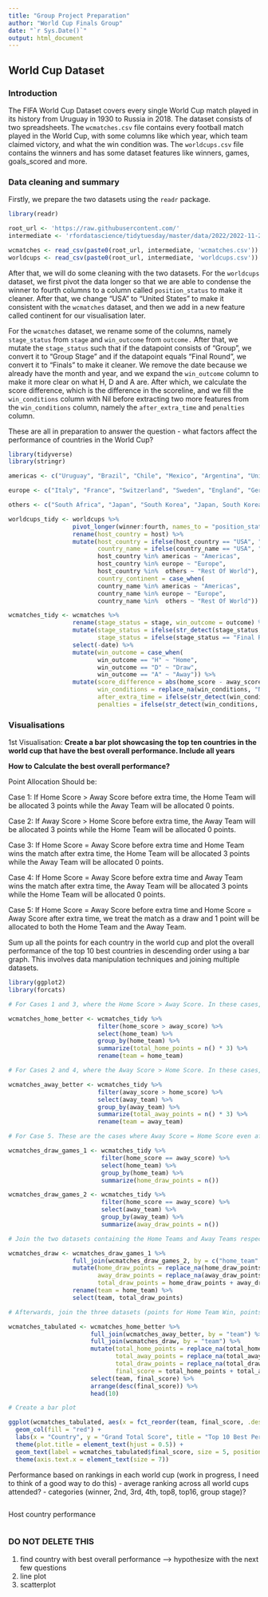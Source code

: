 ```yaml
---
title: "Group Project Preparation"
author: "World Cup Finals Group"
date: "`r Sys.Date()`"
output: html_document
---
```


## World Cup Dataset 

### Introduction

The FIFA World Cup Dataset covers every single World Cup match played in its history from Uruguay in 1930 to Russia in 2018. The dataset consists of two spreadsheets. The `wcmatches.csv` file contains every football match played in the World Cup, with some columns like which year, which team claimed victory, and what the win condition was. The `worldcups.csv` file contains the winners and has some dataset features like winners, games, goals_scored and more.

### Data cleaning and summary

Firstly, we prepare the two datasets using the `readr` package.

```r
library(readr)

root_url <- 'https://raw.githubusercontent.com/'
intermediate <- 'rfordatascience/tidytuesday/master/data/2022/2022-11-29/'

wcmatches <- read_csv(paste0(root_url, intermediate, 'wcmatches.csv'))
worldcups <- read_csv(paste0(root_url, intermediate, 'worldcups.csv'))
```

After that, we will do some cleaning with the two datasets. 
For the `worldcups` dataset, we first pivot the data longer so that we are able to condense the winner to fourth columns to a column called `position_status` to make it cleaner. After that, we change "USA" to "United States" to make it consistent with the `wcmatches` dataset, and then we add in a new feature called continent for our visualisation later.

For the `wcmatches` dataset, we rename some of the columns, namely `stage_status` from `stage` and `win_outcome` from `outcome.` After that, we mutate the `stage_status` such that if the datapoint consists of "Group", we convert it to "Group Stage" and if the datapoint equals "Final Round", we convert it to "Finals" to make it cleaner. We remove the date because we already have the month and year, and we expand the `win_outcome` column to make it more clear on what H, D and A are. After which, we calculate the score difference, which is the difference in the scoreline, and we fill the `win_conditions` column with Nil before extracting two more features from the `win_conditions` column, namely the `after_extra_time` and `penalties` column.

These are all in preparation to answer the question - what factors affect the performance of countries in the World Cup?

```r
library(tidyverse)
library(stringr)

americas <- c("Uruguay", "Brazil", "Chile", "Mexico", "Argentina", "United States")

europe <- c("Italy", "France", "Switzerland", "Sweden", "England", "Germany", "Spain", "West Germany", "Netherlands", "Austria", "Belgium", "Croatia", "Czechoslovakia", "Hungary", "Poland", "Portugal", "Yugoslavia", "Bulgaria", "Soviet Union", "Turkey", "Russia")

others <- c("South Africa", "Japan", "South Korea", "Japan, South Korea")

worldcups_tidy <- worldcups %>%
                  pivot_longer(winner:fourth, names_to = "position_status", values_to = "country_name") %>%
                  rename(host_country = host) %>%
                  mutate(host_country = ifelse(host_country == "USA", "United States", host_country), 
                         country_name = ifelse(country_name == "USA", "United States", country_name)) %>% mutate(host_continent = case_when(
                         host_country %in% americas ~ "Americas", 
                         host_country %in% europe ~ "Europe",
                         host_country %in%  others ~ "Rest Of World"), 
                         country_continent = case_when(
                         country_name %in% americas ~ "Americas", 
                         country_name %in% europe ~ "Europe",
                         country_name %in%  others ~ "Rest Of World")) 

wcmatches_tidy <- wcmatches %>%
                  rename(stage_status = stage, win_outcome = outcome) %>%
                  mutate(stage_status = ifelse(str_detect(stage_status, "Group"), "Group Stage", stage_status), 
                         stage_status = ifelse(stage_status == "Final Round", "Finals", stage_status)) %>%
                  select(-date) %>%
                  mutate(win_outcome = case_when(
                         win_outcome == "H" ~ "Home",
                         win_outcome == "D" ~ "Draw",
                         win_outcome == "A" ~ "Away")) %>%
                  mutate(score_difference = abs(home_score - away_score), 
                         win_conditions = replace_na(win_conditions, "Nil"),
                         after_extra_time = ifelse(str_detect(win_conditions, "AET"), 1, 0), 
                         penalties = ifelse(str_detect(win_conditions, "penalties"), 1, 0)) 
```


### Visualisations 

1st Visualisation: 
**Create a bar plot showcasing the top ten countries in the world cup that have the best overall performance. Include all years**

**How to Calculate the best overall performance?** 

Point Allocation Should be: 

  Case 1: If Home Score > Away Score before extra time, the Home Team will be allocated 3 points while the Away Team will be allocated 0 points. 
  
  Case 2: If Away Score > Home Score before extra time, the Away Team will be allocated 3 points while the Home Team will be allocated 0 points.
  
  Case 3: If Home Score = Away Score before extra time and Home Team wins the match after extra time, the Home Team will be allocated 3 points while the Away Team will be allocated 0 points. 
  
  Case 4: If Home Score = Away Score before extra time and Away Team wins the match after extra time, the Away Team will be allocated 3 points while the Home Team will be allocated 0 points. 
  
  Case 5: If Home Score = Away Score before extra time and Home Score = Away Score after extra time, we treat the match as a draw and 1 point will be allocated to both the Home Team and the Away Team. 
  
Sum up all the points for each country in the world cup and plot the overall performance of the top 10 best countries in descending order using a bar graph. 
This involves data manipulation techniques and joining multiple datasets.

```r
library(ggplot2)
library(forcats)

# For Cases 1 and 3, where the Home Score > Away Score. In these cases, we select the Home Teams and count the number of times each country has appeared. Since 3 points will be allocated for each win, we should multiply the number of observations by 3 after the n() function. 

wcmatches_home_better <- wcmatches_tidy %>%
                         filter(home_score > away_score) %>%
                         select(home_team) %>%
                         group_by(home_team) %>%
                         summarize(total_home_points = n() * 3) %>%
                         rename(team = home_team)

# For Cases 2 and 4, where the Away Score > Home Score. In these cases, we select the Away Teams and count the number of times each country has appeared. Since 3 points will be allocated for each win, we should multiply the number of observations by 3 after the n() function.

wcmatches_away_better <- wcmatches_tidy %>%
                         filter(away_score > home_score) %>%
                         select(away_team) %>%
                         group_by(away_team) %>%
                         summarize(total_away_points = n() * 3) %>%
                         rename(team = away_team)

# For Case 5. These are the cases where Away Score = Home Score even after extra time. In this case, we need to select both the Home Team and the Away Team. I have split the draw matches into two sets, one set containing the Home Team countries and the other set containing the Away Team countries. Calculate the points for the draw matches accordingly. Since only 1 point will be allocated for each draw to each team, we just need to use n(). 

wcmatches_draw_games_1 <- wcmatches_tidy %>%
                          filter(home_score == away_score) %>%
                          select(home_team) %>%
                          group_by(home_team) %>%
                          summarize(home_draw_points = n())

wcmatches_draw_games_2 <- wcmatches_tidy %>%
                          filter(home_score == away_score) %>%
                          select(away_team) %>%
                          group_by(away_team) %>%
                          summarize(away_draw_points = n())

# Join the two datasets containing the Home Teams and Away Teams respectively to obtain a dataset that contains the points for each scenerio (where the country is acting as a Home Team and Away Team). We need to use a full_join to join the datasets as we do not want any loss of observations from either dataset. Those observations that are not in one dataset will be denoted by NA when merged, hence need to change the value from NA to 0. Next, create a new variable that sums up the points for the country acting as Home Team and Away Team. 

wcmatches_draw <- wcmatches_draw_games_1 %>%
                  full_join(wcmatches_draw_games_2, by = c("home_team" = "away_team")) %>%
                  mutate(home_draw_points = replace_na(home_draw_points, 0),
                         away_draw_points = replace_na(away_draw_points, 0),
                         total_draw_points = home_draw_points + away_draw_points) %>%
                  rename(team = home_team) %>%
                  select(team, total_draw_points)

# Afterwards, join the three datasets (points for Home Team Win, points for Away Team Win and points for Draw Matches), again using a full_join to prevent any loss of observations. Similarly, observations that are not in one or more datasets will be denoted by NA when merged, hence need to change the value from NA to 0. Next, create a new variable that sums up the home points, away points and draw points. Use head(10) to filter the top 10 best performing countries after applying the arrange function in descending order of the final score.  

wcmatches_tabulated <- wcmatches_home_better %>%
                       full_join(wcmatches_away_better, by = "team") %>%
                       full_join(wcmatches_draw, by = "team") %>%
                       mutate(total_home_points = replace_na(total_home_points, 0),
                              total_away_points = replace_na(total_away_points, 0),
                              total_draw_points = replace_na(total_draw_points, 0), 
                              final_score = total_home_points + total_away_points + total_draw_points) %>% 
                       select(team, final_score) %>%
                       arrange(desc(final_score)) %>%
                       head(10)

# Create a bar plot

ggplot(wcmatches_tabulated, aes(x = fct_reorder(team, final_score, .desc = TRUE), y = final_score)) + 
  geom_col(fill = "red") + 
  labs(x = "Country", y = "Grand Total Score", title = "Top 10 Best Performing Countries In World Cup") + 
  theme(plot.title = element_text(hjust = 0.5)) + 
  geom_text(label = wcmatches_tabulated$final_score, size = 5, position = position_stack(vjust = 0.5)) + 
  theme(axis.text.x = element_text(size = 7))
```


Performance based on rankings in each world cup (work in progress, I need to think of a good way to do this)
- average ranking across all world cups attended?
- categories (winner, 2nd, 3rd, 4th, top8, top16, group stage)?
```r

```

Host country performance
```r

```



### DO NOT DELETE THIS
1. find country with best overall performance --> hypothesize with the next few questions
2. line plot
3. scatterplot 
